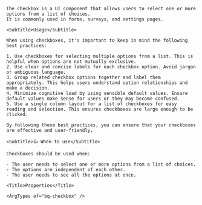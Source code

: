
<div className="bq-doc__wrapper" data-theme="light">
  <div className="bq-doc__container" >
    <Title>Checkbox</Title>

    The checkbox is a UI component that allows users to select one or more options from a list of choices.
    It is commonly used in forms, surveys, and settings pages.

    <Subtitle>Usage</Subtitle>

    When using checkboxes, it's important to keep in mind the following best practices:

    1. Use checkboxes for selecting multiple options from a list. This is helpful when options are not mutually exclusive.
    2. Use clear and concise labels for each checkbox option. Avoid jargon or ambiguous language.
    3. Group related checkbox options together and label them appropriately. This helps users understand option relationships and make a decision.
    4. Minimize cognitive load by using sensible default values. Ensure default values make sense for users or they may become confused.
    5. Use a single column layout for a list of checkboxes for easy reading and selection. This ensures checkboxes are large enough to be clicked.

    By following these best practices, you can ensure that your checkboxes are effective and user-friendly.

    <Subtitle>👍 When to use</Subtitle>

    Checkboxes should be used when:

    - The user needs to select one or more options from a list of choices.
    - The options are independent of each other.
    - The user needs to see all the options at once.

    <Title>Properties</Title>

    <ArgTypes of="bq-checkbox" />
  </div>
</div>
